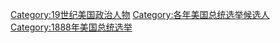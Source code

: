 [[Category:19世纪美国政治人物|Category:19世纪美国政治人物]]
[[Category:各年美国总统选举候选人|Category:各年美国总统选举候选人]]
[[Category:1888年美国总统选举|Category:1888年美国总统选举]]